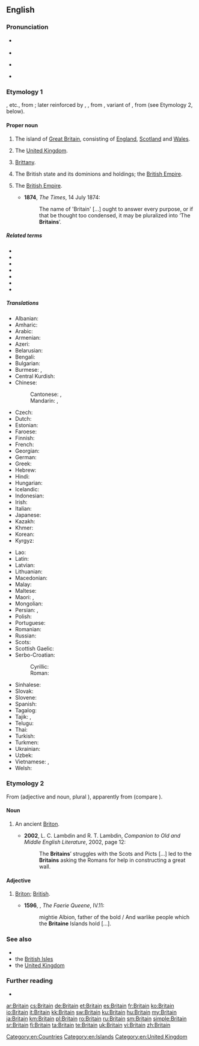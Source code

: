 ==English==

===Pronunciation===
* {{a|UK}} {{IPA|/ˈbɹɪ.tən/|/ˈbɹɪ.tn̩/|lang=en}}
* {{audio|en-uk-Britain.ogg|Audio (UK)|lang=en}}
* {{a|US}} {{IPA|/ˈbɹɪ.tn̩/|[ˈbɹɪ.dn̩]|[ˈbɹɪ.ʔn̩]|lang=en}}
* {{rhymes|ɪtən|lang=en}}

===Etymology 1===
{{etyl|ang|en}} {{m|ang|Breoton}}, {{m|ang|Bryten}} etc., from {{etyl|la|en}} {{m|la|Britannia}}; later reinforced by {{etyl|xno|en}} {{m|fro|Britaine}}, {{etyl|fro|en}} {{m|fro|Bretaigne}}, from {{etyl|la|en}} {{m|la|Brittannia}}, variant of {{m|la|Britannia}}, from {{m|la|Britannī}} (see Etymology 2, below).

====Proper noun====
{{en-proper noun|s}}

# The island of [[Great Britain]], consisting of [[England]], [[Scotland]] and [[Wales]]. {{defdate|from 10th c.}}
# {{lb|en|loosely}} The [[United Kingdom]].
# {{lb|en|now|historical}} [[Brittany]]. {{defdate|from 13th c.}}
# {{lb|en|now|historical}} The British state and its dominions and holdings; the [[British Empire]]. {{defdate|from 17th c.}}
# {{lb|en|in the plural}} The [[British Empire]]. {{defdate|from 19th c.}}
#* '''1874''', ''The Times'', 14 July 1874:
#*: The name of 'Britain' [...] ought to answer every purpose, or if that be thought too condensed, it may be pluralized into ‘The '''Britains'''’.

=====Related terms=====
* {{l|en|Breton}}
* {{l|en|British}}
* {{l|en|Briton}}
* {{l|en|Brittania}}
* {{l|en|Brittany}}
* {{l|en|Beretania}}
* {{l|en|Broken Britain}}

=====Translations=====
{{trans-top-also|island|Great Britain|British Isles}}
* Albanian: {{t|sq|Britania|f}}
* Amharic: {{t|am|ብሪታንያ}}
* Arabic: {{t+|ar|بِرِيطانِيَا|f}}
* Armenian: {{t|hy|Բրիտանիա}}
* Azeri: {{t|az|Britaniya}}
* Belarusian: {{t|be|Брыта́нія|f|sc=Cyrl}}
* Bengali: {{t|bn|ব্রিটেন}}
* Bulgarian: {{t|bg|Брита́ния|f}}
* Burmese: {{t+|my|ဘိလပ်}}, {{t|my|ဗြိတိန်}}
* Central Kurdish: {{t-check|ckb|به‌ریتانیا}}
* Chinese:
*: Cantonese: {{t|yue|不列顛|sc=Hani}}, {{t|yue|不列颠|tr=bat1 lit6 din1|sc=Hani}}
*: Mandarin: {{t|cmn|不列顛|sc=Hani}}, {{t|cmn|不列颠|tr=Bùlièdiān|sc=Hani}}
* Czech: {{t|cs|Británie|f}}
* Dutch: {{t|nl|Britannië|n}}
* Estonian: {{t+|et|Britannia}}
* Faroese: {{t|fo|Bretland|n}}
* Finnish: {{t+|fi|Britannia}}
* French: {{t+|fr|Grande-Bretagne|f}} {{qualifier|only full name is used for the island}}
* Georgian: {{t|ka|ბრიტანეთი|sc=Geor}}
* German: {{t+|de|Britannien|n}}
* Greek: {{t+|el|Βρετανία|f}}
* Hebrew: {{t|he|בְּרִיטַנְיָה|f|tr=británya|sc=Hebr}}
* Hindi: {{t+|hi|ब्रिटेन}}
* Hungarian: {{t+|hu|Britannia}}
* Icelandic: {{t+|is|Bretland|n}}
* Indonesian: {{t|id|Britania}}
* Irish: {{t|ga|[[Breatain|an Bhreatain]]|f}}
* Italian: {{t+|it|Gran Bretagna|f}} {{qualifier|only full name is used for the island}}
* Japanese: {{t|ja|ブリテン|tr=Buriten}}
* Kazakh: {{t|kk|Британия|sc=Cyrl}}
* Khmer: {{t|km|ប៊្រីតថេន|tr=britʰeen}}
* Korean: {{t|ko|^브리튼|sc=Kore}}
* Kyrgyz: {{t|ky|Британия|sc=Cyrl}}
{{trans-mid}}
* Lao: {{t|lo|ບໍ​ລິ​ເຕນ}}
* Latin: {{t+|la|Britannia|f}}
* Latvian: {{t|lv|Britānija|f}}
* Lithuanian: {{t|lt|Britanija|f}}
* Macedonian: {{t|mk|Брита́нија|f}}
* Malay: {{t|ms|Britania}}
* Maltese: {{t|mt|Brittanja|f}}
* Maori: {{t|mi|Peretānia}}, {{t|mi|Piritini}}
* Mongolian: {{t|mn|Британи|sc=Cyrl}}
* Persian: {{t+|fa|بریتانیا|tr=beritâniyâ|sc=fa-Arab}}, {{t|fa|برطانیه|tr=beretâniye|sc=fa-Arab}} {{qualifier|obsolete}}
* Polish: {{t|pl|Brytania|f}}
* Portuguese: {{t+|pt|Grã-Bretanha|f}}
* Romanian: {{t|ro|Britanie|f}}
* Russian: {{t+|ru|Брита́ния|f}}
* Scots: {{t|sco|Breetain}}
* Scottish Gaelic: {{t|gd|Breatainn|f}}
* Serbo-Croatian:
*: Cyrillic: {{t|sh|Британија|f}}
*: Roman: {{t+|sh|Britanija|f}}
* Sinhalese: {{t|si|බ්‍රිතාන්‍ය|sc=Sinh}}
* Slovak: {{t|sk|Británia|f}}
* Slovene: {{t|sl|Británija|f}}
* Spanish: {{t+|es|Gran Bretaña|f}} {{qualifier|only full name is used for the island}}
* Tagalog: {{t|tl|Bretanya}}
* Tajik: {{t|tg|Британия|sc=Cyrl}}, {{t|tg|Бритониё}}
* Telugu: {{t|te|బ్రిటన్}}
* Thai: {{t|th|บริเตน|sc=Thai}}
* Turkish: {{t+|tr|Britanya}}
* Turkmen: {{t|tk|Britaniýa}}
* Ukrainian: {{t|uk|Брита́нія|f|sc=Cyrl}}
* Uzbek: {{t|uz|Britaniya}}
* Vietnamese: {{t+|vi|đảo Anh}}, {{t|vi|Anh}}
* Welsh: {{t+|cy|Prydain}}
{{trans-bottom}}

{{trans-see|United Kingdom}}

{{trans-see|Brittany}}

===Etymology 2===
From {{etyl|la|en}} {{m|la|Britannus}} (adjective and noun, plural {{m|la|Britannī}}), apparently from {{w|Brythonic languages|Brythonic}} (compare {{cog|owl|Priten}}).

====Noun====
{{en-noun}}

# {{lb|en|now|rare|historical}} An ancient [[Briton]]. {{defdate|from 15th c.}}
#* '''2002''', L. C. Lambdin and R. T. Lambdin, ''Companion to Old and Middle English Literature'', 2002, page 12:
#*: The '''Britains'''’ struggles with the Scots and Picts [...] led to the '''Britains''' asking the Romans for help in constructing a great wall.

====Adjective====
{{en-adj}}

# {{lb|en|obsolete}} [[Briton]]; [[British]]. {{defdate|16th-18th c.}}
#* '''1596''', {{w|Edmund Spenser}}, ''The Faerie Queene'', IV.11:
#*: mightie Albion, father of the bold / And warlike people which the '''Britaine''' Islands hold […].

===See also===
* {{l|en|Great Britain}}
* the [[British Isles]]
* the [[United Kingdom]]

===Further reading===
* {{pedialite|Britain (placename)}}

[[Category:en:Countries]]
[[Category:en:Islands]]
[[Category:en:United Kingdom]]

[[ar:Britain]]
[[cs:Britain]]
[[de:Britain]]
[[et:Britain]]
[[es:Britain]]
[[fr:Britain]]
[[ko:Britain]]
[[io:Britain]]
[[it:Britain]]
[[kk:Britain]]
[[sw:Britain]]
[[ku:Britain]]
[[hu:Britain]]
[[my:Britain]]
[[ja:Britain]]
[[km:Britain]]
[[pl:Britain]]
[[ro:Britain]]
[[ru:Britain]]
[[sm:Britain]]
[[simple:Britain]]
[[sr:Britain]]
[[fi:Britain]]
[[ta:Britain]]
[[te:Britain]]
[[uk:Britain]]
[[vi:Britain]]
[[zh:Britain]]